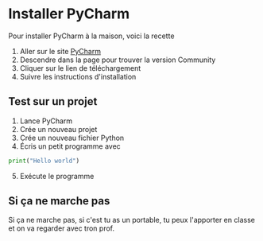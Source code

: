 # Installer PyCharm

Pour installer PyCharm à la maison, voici la recette

1. Aller sur le site [PyCharm](https://www.jetbrains.com/pycharm/download/)
2. Descendre dans la page pour trouver la version Community
3. Cliquer sur le lien de téléchargement
4. Suivre les instructions d'installation

## Test sur un projet

1. Lance PyCharm
2. Crée un nouveau projet
3. Crée un nouveau fichier Python
4. Écris un petit programme avec
```python
print("Hello world")
```
5. Exécute le programme

## Si ça ne marche pas

Si ça ne marche pas, si c'est tu as un portable,
tu peux l'apporter en classe et on va regarder avec tron prof.

